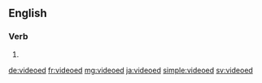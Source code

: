==English==

===Verb===
{{head|en|verb form}}

# {{en-past of|video}}

[[de:videoed]]
[[fr:videoed]]
[[mg:videoed]]
[[ja:videoed]]
[[simple:videoed]]
[[sv:videoed]]